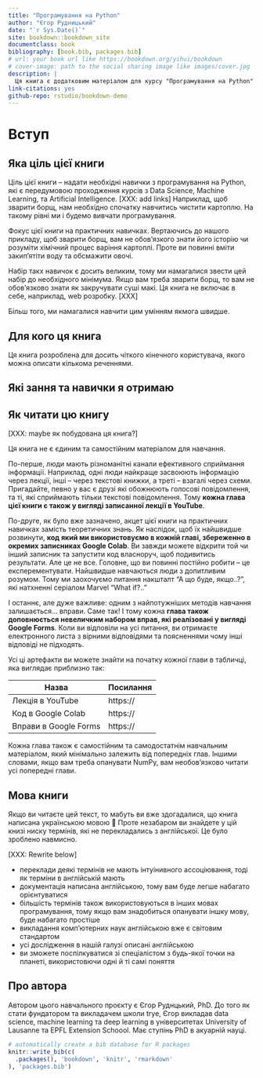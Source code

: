 ```yaml
--- 
title: "Програмування на Python"
author: "Єгор Рудницький"
date: "`r Sys.Date()`"
site: bookdown::bookdown_site
documentclass: book
bibliography: [book.bib, packages.bib]
# url: your book url like https://bookdown.org/yihui/bookdown
# cover-image: path to the social sharing image like images/cover.jpg
description: |
  Ця книга є додатковим матеріалом для курсу "Програмування на Python". 
link-citations: yes
github-repo: rstudio/bookdown-demo
---
```


# Вступ {-} 

## Яка ціль цієї книги {-} 

Ціль цієї книги -- надати необхідні навички з програмування на Python, які є передумовою проходження курсів з Data Science, Machine Learning, та Artificial Intelligence. [XXX: add links] Наприклад, щоб зварити борщ, нам необхідно спочатку навчитись чистити картоплю. На такому рівні ми і будемо вивчати програмування.

Фокус цієї книги на практичних навичках. Вертаючись до нашого прикладу, щоб зварити борщ, вам не обов'язкого знати його історію чи розуміти хімічний процес варіння картоплі. Проте ви повинні вміти закип'ятіти воду та обсмажити овочі.

Набір такх навичок є досить великим, тому ми намагалися звести цей набір до необхідного мінімума. Якщо вам треба зварити борщ, то вам не обов'язково знати як закручувати суші макі. Ця книга не включає в себе, наприклад, web розробку. [XXX]

Більш того, ми намагалися навчити цим умінням якмога швидше. 

## Для кого ця книга {-} 

Ця книга розроблена для досить чіткого кінечного користувача, якого можна описати кількома реченнями.

## Які зання та навички я отримаю {-}

## Як читати цю книгу {-}

[XXX: maybe як побудована ця книга?]

Ця книга не є єдиним та самостійним матеріалом для навчання.

По-перше, люди мають різноманітні канали ефективного сприймання інформації. Наприклад, одні люди найкраще засвоюють інформацію через лекції, інші -- через текстові книжки, а треті -- взагалі через схеми. Пригадайте, певно у вас є друзі які обожнюють голосові повідомлення, та ті, які сприймають тільки текстові повідомлення. Тому **кожна глава цієї книги є також у вигляді записанної лекції в YouTube**.

По-друге, як було вже зазначено, акцет цієї книги на практичних навичках замість теоретичних знань. 
Як наслідок, щоб їх найшвидше розвинути, **код який ми використовуємо в кожній главі, збереженно в окремих записниках Google Colab**. Ви завжди можете відкрити той чи інший записник та запустити код власноруч, щоб подивитись результати. Але це не все. Головне, що ви повинні постійно робити -- це експерементувати. Найшвидше навчаються люди з допитливим розумом. Тому ми заохочуємо питання накшталт "А що буде, якщо..?", які натхненні серіалом Marvel "What if?.."

І останнє, але дуже важливе: одним з найпотужніших методів навчання залишається... вправи. Саме так! І тому кожна **глава також доповнюється невеличким набором вправ, які реалізовані у вигляді Google Forms**. Коли ви відповіли на усі питання, ви отримаєте електронного листа з вірними відповідями та поясненнями чому інші відповіді не підходять.

Усі ці артефакти ви можете знайти на початку кожної глави в табличці, яка виглядає приблизно так: 

| Назва                 | Посилання |
|-----------------------|-----------|
| Лекція в YouTube      | https://  |
| Код в Google Colab    | https://  |
| Вправи в Google Forms | https://  |

Кожна глава також є самостійним та самодостатнім навчальним матеріалом, який мінімально залежить від попередніх глав. Іншими словами, якщо вам треба опанувати NumPy, вам необов'язково читати усі попередні глави. 

## Мова книги {-} 

Якщо ви читаєте цей текст, то мабуть ви вже здогадалися, що книга написана українською мовою 🙂 Проте незабаром ви знайдете у цій книзі ниску термінів, які не перекладались з англійської. Це було зроблено навмисно. 

[XXX: Rewrite below]

- переклади деякі термінів не мають інтуінивного ассоціювання, тоді як терміни в англійській мають
- документація написана англійською, тому вам буде легше набагато орієнтуватися
- більшість термінів також використовуються в інших мовах програмування, тому якщо вам знадобиться опанувати іншку мову, буде набагато простіше
- викладання комп'ютерних наук англійською вже є світовим стандартом
- усі дослідження в нашій галузі описані англійською
- ви зможете поспілкуватися зі спеціалістом з будь-якої точки на планеті, використовючи одні й ті самі поняття

## Про автора {-} 

Автором цього навчального проєкту є Єгор Руднцький, PhD. До того як стати фундатором та викладачем школи trye, Єгор викладав data science, machine learning та deep learning в університетах University of Lausanne та EPFL Extension Schoool. Має ступінь PhD в акуарній науці.

```r
# automatically create a bib database for R packages
knitr::write_bib(c(
  .packages(), 'bookdown', 'knitr', 'rmarkdown'
), 'packages.bib')
```
